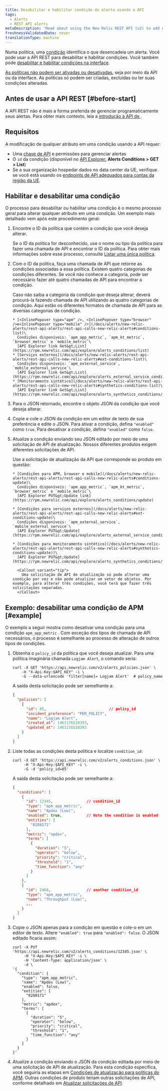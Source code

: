 ```yaml
---
title: Desabilitar e habilitar condição do alerta usando a API
tags:
  - Alerts
  - REST API alerts
metaDescription: 'Read about using the New Relic REST API (v2) to add or remove apps, servers, and other entities from a policy condition.'
freshnessValidatedDate: never
translationType: machine
---
```


Numa política, uma [condição](/docs/alerts/new-relic-alerts/configuring-alert-policies/define-alert-conditions) identifica o que desencadeia um alerta. Você pode usar a API REST para desabilitar e habilitar condições. Você também pode [desabilitar e habilitar condições na interface](/docs/alerts/new-relic-alerts/updating-alert-policies/disable-or-delete-alert-policies-conditions#condition-on-off).

[As políticas não podem ser ativadas ou desativadas](/docs/alerts/new-relic-alerts/updating-alert-policies/disable-or-delete-alert-policies-conditions#disable-policy), seja por meio da API ou da interface. As políticas só podem ser criadas, excluídas ou ter suas condições alteradas.

## Antes de usar a API REST [#before-start]

A API REST não é mais a forma preferida de gerenciar programaticamente seus alertas. Para obter mais contexto, leia a [introdução à API de <InlinePopover type="alerts" />](/docs/alerts-applied-intelligence/new-relic-alerts/advanced-alerts/alerts-api/intro-alerts-api).

## Requisitos

A modificação de qualquer atributo em uma condição usando a API requer:

* Uma [chave de API](/docs/apis/rest-api-v2/getting-started/introduction-new-relic-rest-api-v2#api_key) e permissões para gerenciar alertas
* O `id` da condição (disponível no [API Explorer:](https://rpm.newrelic.com/api/explore/alerts_condition/list) <DNT>**Alerts Conditions &gt; GET &gt; List**</DNT>)
* Se a sua organização hospedar dados no data center da UE, verifique se você está usando os [endpoints de API adequados para contas da região da UE](/docs/using-new-relic/welcome-new-relic/getting-started/introduction-eu-region-data-center#endpoints).

## Habilitar e desabilitar uma condição

O processo para desabilitar ou habilitar uma condição é o mesmo processo geral para alterar qualquer atributo em uma condição. Um exemplo mais detalhado vem após este procedimento geral:

1. Encontre o ID da política que contém a condição que você deseja alterar.

   Se o ID da política for desconhecido, use o nome ou tipo da política para fazer uma chamada de API e encontrar o ID da política. Para obter mais informações sobre esse processo, consulte [Listar uma única política](/docs/alerts/alert-policies/rest-api-alert-policies/list-policies-v2#single_policy).

2. Com o ID da política, faça uma chamada de API que retorne as condições associadas a essa política. Existem quatro categorias de condições diferentes. Se você não conhece a categoria, pode ser necessário fazer até quatro chamadas de API para encontrar a condição.

   <CollapserGroup>
     <Collapser id="types-conditions-API" title="Detalhes sobre a pesquisa do ID da condição">
       Caso não saiba a categoria da condição que deseja alterar, deverá procurá-la fazendo chamada de API utilizando as quatro categorias de condição. Aqui estão os diferentes formatos de chamada de API para as diversas categorias de condição.

       * [<InlinePopover type="apm" />, <InlinePopover type="browser" />e<InlinePopover type="mobile" />](/docs/alerts/new-relic-alerts/rest-api-alerts/rest-api-calls-new-relic-alerts#conditions-list)\
         Condições disponíveis: `apm_app_metric`, `apm_kt_metric`, `browser_metric` e `mobile_metric`\
         [API Explorer link Get&gt;List](https://rpm.newrelic.com/api/explore/alerts_conditions/list)
       * [Serviços externos](/docs/alerts/new-relic-alerts/rest-api-alerts/rest-api-calls-new-relic-alerts#ext-conditions-list)\
         Condições disponíveis: `apm_external_service`, `mobile_external_service`\
         [API Explorer link Get&gt;List](https://rpm.newrelic.com/api/explore/alerts_external_service_conditions/list)
       * [Monitoramento sintético](/docs/alerts/new-relic-alerts/rest-api-alerts/rest-api-calls-new-relic-alerts#synthetics-conditions-list)\
         [API Explorer link Get&gt;List](https://rpm.newrelic.com/api/explore/alerts_synthetics_conditions/list)
     </Collapser>
   </CollapserGroup>

3. Para o JSON retornado, encontre o objeto JSON da condição que você deseja alterar.

4. Copie e cole o JSON da condição em um editor de texto de sua preferência e edite o JSON. Para ativar a condição, defina `"enabled"` como `true`. Para desativar a condição, defina `"enabled"` como `false`.

5. Atualize a condição enviando seu JSON editado por meio de uma solicitação de API de atualização. Nossos diferentes produtos exigem diferentes solicitações de API.

   <CollapserGroup>
     <Collapser id="update-api-requests" title="Detalhes sobre solicitações de API de atualização">
       Use a solicitação de atualização da API que corresponde ao produto em questão:

       * [Condições para APM, browser e mobile](/docs/alerts/new-relic-alerts/rest-api-alerts/rest-api-calls-new-relic-alerts#conditions-update)\
         Condições disponíveis: `apm_app_metric`, `apm_kt_metric`, `browser_metric` e `mobile_metric`\
         [API Explorer PUT&gt;Update link](https://rpm.newrelic.com/api/explore/alerts_conditions/update)

       * [Condições para serviços externos](/docs/alerts/new-relic-alerts/rest-api-alerts/rest-api-calls-new-relic-alerts#ext-conditions-update)\
         Condições disponíveis: `apm_external_service`, `mobile_external_service`\
         [API Explorer PUT&gt;Update](https://rpm.newrelic.com/api/explore/alerts_external_service_conditions/update)

       * [Condições para monitoramento sintético](/docs/alerts/new-relic-alerts/rest-api-alerts/rest-api-calls-new-relic-alerts#synthetics-conditions-update))\
         [API Explorer PUT&gt;Update](https://rpm.newrelic.com/api/explore/alerts_synthetics_conditions/update)

         <Callout variant="tip">
           Uma solicitação de API de atualização só pode alterar uma condição por vez e não pode atualizar um vetor de objetos. Por exemplo, para alterar três condições, você terá que fazer três solicitações separadas.
         </Callout>
     </Collapser>
   </CollapserGroup>

## Exemplo: desabilitar uma condição de APM [#example]

O exemplo a seguir mostra como desativar uma condição para uma condição `apm_app_metric` . Com exceção dos tipos de chamada de API necessários, o processo é semelhante ao processo de alteração de outros tipos de condições.

1. Obtenha o `policy_id` da política que você deseja atualizar. Para uma política imaginária chamada `Logjam Alert`, o comando seria:

   ```shell
   curl -X GET 'https://api.newrelic.com/v2/alerts_policies.json' \
       -H "X-Api-Key:$API_KEY" -i \
       -G --data-urlencode 'filter[name]= Logjam Alert'  # policy_name
   ```

   A saída desta solicitação pode ser semelhante a:

   ```json
   {
     "policies": [
       {
         "id": 85,                            // policy_id
         "incident_preference": "PER_POLICY",
         "name": "Logjam Alert",
         "created_at": 1461176510393,
         "updated_at": 1461176510393
       }
     ]
   }
   ```

2. Liste todas as condições desta política e localize `condition_id`:

   ```shell
   curl -X GET 'https://api.newrelic.com/v2/alerts_conditions.json' \
        -H "X-Api-Key:$API_KEY" -i \
        -G -d 'policy_id=85'
   ```

   A saída desta solicitação pode ser semelhante a:

   ```json
   {
     "conditions": [
       {
         "id": 12345,               // condition_id
         "type": "apm_app_metric",
         "name": "Apdex (Low)",
         "enabled": true,           // Note the condition is enabled
         "entities": [
           "8288171"
         ],
         "metric": "apdex",
         "terms": [
           {
             "duration": "5",
             "operator": "below",
             "priority": "critical",
             "threshold": "1",
             "time_function": "any"
           }
         ]
       },
       {
         "id": 2468,                // another condition_id
         "type": "apm_app_metric",
         "name": "Throughput (Low)",
         ...
       }
     ]
   }
   ```

3. Copie o JSON apenas para a condição em questão e cole-o em um editor de texto. Altere `"enabled": true` para `"enabled": false`. O JSON editado ficaria assim:

   ```shell lineHighlight=9
   curl -X PUT 'https://api.newrelic.com/v2/alerts_conditions/12345.json' \
        -H "X-Api-Key:$API_KEY" -i \
        -H 'Content-Type: application/json' \
        -d \
   '{
     "condition": {
       "type": "apm_app_metric",
       "name": "Apdex (Low)",
       "enabled": false,
       "entities": [
         "8288171"
       ],
       "metric": "apdex",
       "terms": [
         {
           "duration": "5",
           "operator": "below",
           "priority": "critical",
           "threshold": "1",
           "time_function": "any"
         }
       ]
     }
   }'
   ```

4. Atualize a condição enviando o JSON da condição editada por meio de uma solicitação de API de atualização. Para esta condição específica, você seguiria as etapas em [Condições de atualização para políticas do APM](/docs/alerts/new-relic-alerts/rest-api-alerts/rest-api-calls-new-relic-alerts#conditions-update). Outras condições de produto teriam outras solicitações de API, conforme detalhado em [Atualizar solicitações de API](#update-api-requests).